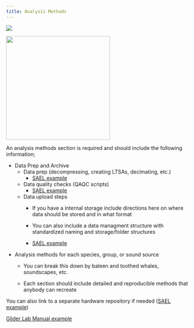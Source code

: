 ```yaml
---
title: Analysis Methods
---
```


![](images/Wave_wWhales_v4.png)

![](images/UnderwaterAtTheMoment.png){fig-align="center" width="283"}

An analysis methods section is required and should include the following information;

-   Data Prep and Archive
    -   Data prep (decompressing, creating LTSAs, decimating, etc.)
        -   [SAEL example](https://sael-swfsc.github.io/adrift-analysis-methods/content/DataArchive/DataPrep.html)
    -   Data quality checks (QAQC scripts)
        -   [SAEL example](https://sael-swfsc.github.io/adrift-analysis-methods/content/DataArchive/DataQualityCheck.html)
    -   Data upload steps
        -   If you have a internal storage include directions here on where data should be stored and in what format

        -   You can also include a data managment structure with standardized naming and storage/folder structures

        -   [SAEL example](https://sael-swfsc.github.io/adrift-analysis-methods/content/DataArchive/DataUpload.html)
-   Analysis methods for each species, group, or sound source
    -   You can break this down by baleen and toothed whales, soundscapes, etc.

    -   Each section should include detailed and reproducible methods that anybody can recreate

You can also link to a separate hardware repository if needed ([SAEL example](https://sael-swfsc.github.io/SAEL-lab-manual/content/Analysis-adrift.html))

[Glider Lab Manual example](https://swfsc.github.io/glider-lab-manual/content/dataproc-gliders.html)

